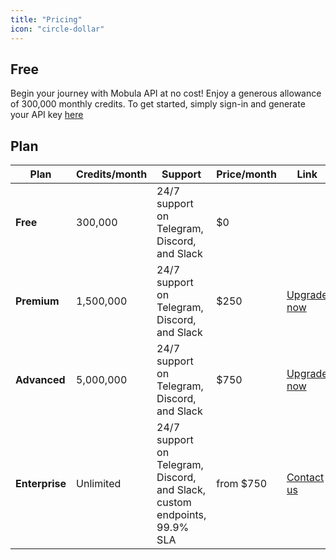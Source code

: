 ```yaml
---
title: "Pricing"
icon: "circle-dollar"
---
```


## Free

Begin your journey with Mobula API at no cost! Enjoy a generous allowance of 300,000 monthly credits. To get started, simply sign-in and generate your API key [here](https://api-dashboard-8kndd13cd-mobula-labs.vercel.app/auth/signIn)

## Plan

| Plan           | Credits/month | Support                                                                   | Price/month | Link                                                                                                                                                                                                                                                                                                                                                                 |
| -------------- | ------------- | ------------------------------------------------------------------------- | ----------- | -------------------------------------------------------------------------------------------------------------------------------------------------------------------------------------------------------------------------------------------------------------------------------------------------------------------------------------------------------------------- |
| **Free**       | 300,000       | 24/7 support on Telegram, Discord, and Slack                              | $0          |                                                                                                                                                                                                                                                                                                                                                                      |
| **Premium**    | 1,500,000     | 24/7 support on Telegram, Discord, and Slack                              | $250        | [Upgrade now](https://checkout.stripe.com/c/pay/plink_1NrSA0FPgmBnPcIqOkueK6R8#fidkdWxOYHwnPyd1blppbHNgWjA0S3VqMm9DVWJoR2tVZkx0NDB1STc2MnRXcjRHZE5AZmhEPT1iMUBKUG9tXDU1MnV2bTVEYUhhcnJrT2Y3dE5TX2hRfGhqZkgxS0BBfHN1NFd2f1RfYDdjNTVPYFJrdEE0TicpJ3VpbGtuQH11anZgYUxhJz8nYFNkMnIzN20wNnxcNV9kMG5uJyknd2BjYHd3YHdKd2xibGsnPydtcXF1dj8qKmFgc2BpanVgdytoamdwaWQrY2wqJ3gl) |
| **Advanced**   | 5,000,000     | 24/7 support on Telegram, Discord, and Slack                              | $750        | [Upgrade now](https://checkout.stripe.com/c/pay/plink_1NrSAKFPgmBnPcIqq71PBKxG#fidkdWxOYHwnPyd1blppbHNgWjA0S3VqMm9DVWJoR2tVZkx0NDB1STc2MnRXcjRHZE5AZmhEPT1iMUBKUG9tXDU1MnV2bTVEYUhhcnJrT2Y3dE5TX2hRfGhqZkgxS0BBfHN1NFd2f1RfYDdjNTVPYFJrdEE0TicpJ3VpbGtuQH11anZgYUxhJz8nY19gZExsM31pM0lkYlw9Y1xfJyknd2BjYHd3YHdKd2xibGsnPydtcXF1dj8qKmFgc2BpanVgdytoamdwaWQrY2wqJ3gl) |
| **Enterprise** | Unlimited     | 24/7 support on Telegram, Discord, and Slack, custom endpoints, 99.9% SLA | from $750   | [Contact us](https://t.me/MobulaPartnerBot?start=Enterprise)                                                                                                                                                                                                                                                                                                         |
